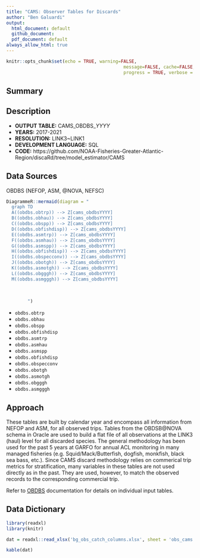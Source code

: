 ```yaml
---
title: "CAMS: Observer Tables for Discards"
author: "Ben Galuardi"
output:
  html_document: default
  github_document:
  pdf_document: default
always_allow_html: true
---
```


```r
knitr::opts_chunk$set(echo = TRUE, warning=FALSE, 
											message=FALSE, cache=FALSE,
											progress = TRUE, verbose = FALSE)
```

## Summary


## Description

- **OUTPUT TABLE:** CAMS_OBDBS_*YYYY*
- **YEARS:** 2017-2021
- **RESOLUTION:** LINK3~LINK1
- **DEVELOPMENT LANGUAGE:** SQL
- **CODE:** https://github.com/NOAA-Fisheries-Greater-Atlantic-Region/discaRd/tree/model_estimator/CAMS


## Data Sources
OBDBS (NEFOP, ASM, @NOVA, NEFSC)


```r
DiagrammeR::mermaid(diagram = "
  graph TD
  A((obdbs.obtrp)) --> Z[cams_obdbsYYYY]
  B((obdbs.obhau)) --> Z[cams_obdbsYYYY]
  C((obdbs.obspp)) --> Z[cams_obdbsYYYY]
  D((obdbs.obfishdisp)) --> Z[cams_obdbsYYYY]
  E((obdbs.asmtrp)) --> Z[cams_obdbsYYYY]
  F((obdbs.asmhau)) --> Z[cams_obdbsYYYY]
  G((obdbs.asmspp)) --> Z[cams_obdbsYYYY]
  H((obdbs.obfishdisp)) --> Z[cams_obdbsYYYY]
  I((obdbs.obspecconv)) --> Z[cams_obdbsYYYY]
  J((obdbs.obotgh)) --> Z[cams_obdbsYYYY]
  K((obdbs.asmotgh)) --> Z[cams_obdbsYYYY]
  L((obdbs.obgggh)) --> Z[cams_obdbsYYYY]
  M((obdbs.asmgggh)) --> Z[cams_obdbsYYYY]
  
 
  
        ")
```

- `obdbs.obtrp`
- `obdbs.obhau`
- `obdbs.obspp`
- `obdbs.obfishdisp`
- `obdbs.asmtrp`
- `obdbs.asmhau`
- `obdbs.asmspp`
- `obdbs.obfishdisp`
- `obdbs.obspecconv`
- `obdbs.obotgh`
- `obdbs.asmotgh`
- `obdbs.obgggh`
- `obdbs.asmgggh`


## Approach

These tables are built by calendar year and encompass all information from NEFOP and ASM, for all observed trips. Tables from the OBDSB@NOVA schema in Oracle are used to build a flat file of all observations at the LINK3 (haul) level for all discarded species. The general methodology has been used for the past 5 years at GARFO for annual ACL monitoring in many managed fisheries (e.g. Squid/Mack/Butterfish, dogfish, monkfish, black sea bass, etc.). Since CAMS discard methodology relies on commerical trip metrics for stratification, many variables in these tables are not used directly as in the past. They are used, however, to match the observed records to the corresponding commercial trip. 

Refer to [OBDBS](http://nova.nefsc.noaa.gov/datadict/) documentation for details on individual input tables. 

## Data Dictionary

```r

library(readxl)
library(knitr)

dat = readxl::read_xlsx('bg_obs_catch_columns.xlsx', sheet = 'obs_cams')

kable(dat)

```

